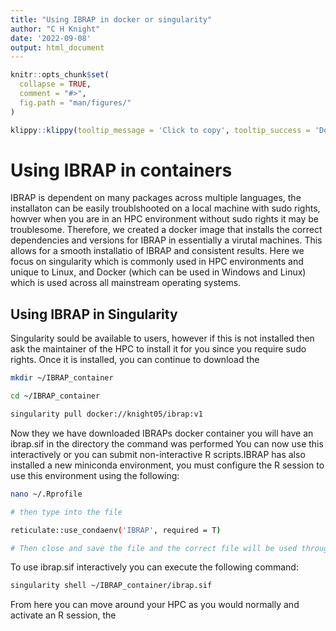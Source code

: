 ```yaml
---
title: "Using IBRAP in docker or singularity"
author: "C H Knight"
date: '2022-09-08'
output: html_document
---
```


```r
knitr::opts_chunk$set(
  collapse = TRUE,
  comment = "#>",
  fig.path = "man/figures/"
)
```

```r
klippy::klippy(tooltip_message = 'Click to copy', tooltip_success = 'Done', position = c('bottom', 'right'))
```

# Using IBRAP in containers

IBRAP is dependent on many packages across multiple languages, the installaton can be easily troublshooted on a local machine with sudo rights, howver when you are in an HPC environment without sudo rights it may be troublesome. Therefore, we created a docker image that installs the correct dependencies and versions for IBRAP in essentially a virutal machines. This allows for a smooth installatio of IBRAP and consistent results. Here we focus on singularity which is commonly used in HPC environments and unique to Linux, and Docker (which can be used in Windows and Linux) which is used across all mainstream operating systems. 

## Using IBRAP in Singularity 

Singularity sould be available to users, however if this is not installed then ask the maintainer of the HPC to install it for you since you require sudo rights. Once it is installed, you can continue to download the  

```bash

mkdir ~/IBRAP_container

cd ~/IBRAP_container

singularity pull docker://knight05/ibrap:v1

```

Now they we have downloaded IBRAPs docker container you will have an ibrap.sif in the directory the command was performed You can now use this interactively or you can  submit non-interactive R scripts.IBRAP has also installed a new miniconda environment, you must configure the R session to use this environment using the following: 

```bash

nano ~/.Rprofile

# then type into the file

reticulate::use_condaenv('IBRAP', required = T)

# Then close and save the file and the correct file will be used throughout

```

To use ibrap.sif interactively you can execute the following command:

```bash

singularity shell ~/IBRAP_container/ibrap.sif

```

From here you can move around your HPC as you would normally and activate an R session, the 

